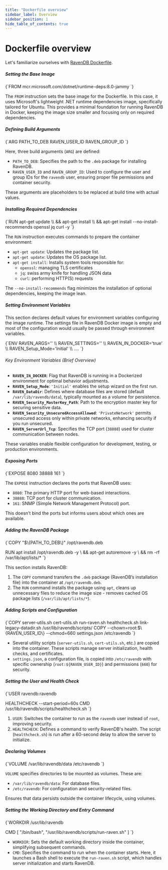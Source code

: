 ```yaml
---
title: "Dockerfile overview"
sidebar_label: Overview
sidebar_position: 1
hide_table_of_contents: true
---
```



# Dockerfile overview

Let's familiarize ourselves with [RavenDB Dockerfile](https://github.com/ravendb/ravendb/blob/v6.2/docker/ravendb-ubuntu/Dockerfile.x64).


##### Setting the Base Image
<TabItem value="something" label="bash">
<CodeBlock language="bash">
{`FROM mcr.microsoft.com/dotnet/runtime-deps:8.0-jammy
`}
</CodeBlock>
</TabItem>

The `FROM` instruction sets the base image for the Dockerfile.
In this case, it uses Microsoft's lightweight .NET runtime dependencies image, specifically tailored for Ubuntu.
This provides a minimal foundation for running RavenDB in Docker, keeping the image size smaller and focusing only on required dependencies.


##### Defining Build Arguments
<TabItem value="something" label="bash">
<CodeBlock language="bash">
{`ARG PATH_TO_DEB RAVEN_USER_ID RAVEN_GROUP_ID
`}
</CodeBlock>
</TabItem>

Here, three build arguments (`ARG`) are defined:

- `PATH_TO_DEB`: Specifies the path to the `.deb` package for installing RavenDB.
- `RAVEN_USER_ID` and `RAVEN_GROUP_ID`: Used to configure the user and group IDs for the `ravendb` user, ensuring proper file permissions and container security.

These arguments are placeholders to be replaced at build time with actual values.


##### Installing Required Dependencies
<TabItem value="something" label="bash">
<CodeBlock language="bash">
{`RUN apt-get update \\
    && apt-get install \\
    && apt-get install --no-install-recommends openssl jq curl -y
`}
</CodeBlock>
</TabItem>


The `RUN` instruction executes commands to prepare the container environment:

- `apt-get update`: Updates the package list.
- `apt-get update`: Updates the OS package list.
- `apt-get install`: Installs system tools responsible for:
    - `openssl`: managing TLS certificates
    - `jq`: swiss army knife for handling JSON data
    - `curl`: performing HTTP(S) requests

The `--no-install-recommends` flag minimizes the installation of optional dependencies, keeping the image lean.


##### Setting Environment Variables

This section declares default values for environment variables configuring the image runtime. The settings file in RavenDB Docker image is empty and most of the configuration would usually be passed through environment variables.

<TabItem value="something" label="bash">
<CodeBlock language="bash">
{`ENV RAVEN_ARGS='' \\
    RAVEN_SETTINGS='' \\
    RAVEN_IN_DOCKER='true' \\
    RAVEN_Setup_Mode='Initial' \\
    ....
`}
</CodeBlock>
</TabItem>


###### Key Environment Variables (Brief Overview)

- **`RAVEN_IN_DOCKER`**: Flag that RavenDB is running in a Dockerized environment for optimal behavior adjustments.
- **`RAVEN_Setup_Mode`**: `'Initial'` enables the setup wizard on the first run.
- **`RAVEN_DataDir`**: Defines where database files are stored (default `/var/lib/ravendb/data`), typically mounted as a volume for persistence.
- **`RAVEN_Security_MasterKey_Path`**: Path to the encryption master key for securing sensitive data.
- **`RAVEN_Security_UnsecuredAccessAllowed`**: `'PrivateNetwork'` permits unsecured access only within private networks, enhancing security if you run unsecured.
- **`RAVEN_ServerUrl_Tcp`**: Specifies the TCP port (`38888`) used for cluster communication between nodes.

These variables enable flexible configuration for development, testing, or production environments.

##### Exposing Ports
<TabItem value="something" label="bash">
<CodeBlock language="bash">
{`EXPOSE 8080 38888 161
`}
</CodeBlock>
</TabItem>

The `EXPOSE` instruction declares the ports that RavenDB uses:

- `8080`: The primary HTTP port for web-based interactions.
- `38888`: TCP port for cluster communication.
- `161`: SNMP (Simple Network Management Protocol) port.

This doesn’t bind the ports but informs users about which ones are available.

##### Adding the RavenDB Package
<TabItem value="something" label="bash">
<CodeBlock language="bash">
{`COPY "$\{PATH_TO_DEB\}" /opt/ravendb.deb

RUN apt install /opt/ravendb.deb -y \\
    && apt-get autoremove -y \\
    && rm -rf /var/lib/apt/lists/*
`}
</CodeBlock>
</TabItem>

This section installs RavenDB:

1. The `COPY` command transfers the `.deb` package (RavenDB’s installation file) into the container at `/opt/ravendb.deb`.
2. The `RUN` command installs the package using `apt`, cleans up unnecessary files to reduce the image size - removes cached OS package lists (`/var/lib/apt/lists/*`).
##### Adding Scripts and Configuration
<TabItem value="something" label="bash">
<CodeBlock language="bash">
{`COPY server-utils.sh cert-utils.sh run-raven.sh healthcheck.sh link-legacy-datadir.sh /usr/lib/ravendb/scripts/
COPY --chown=root:$\{RAVEN_USER_ID\} --chmod=660 settings.json /etc/ravendb
`}
</CodeBlock>
</TabItem>

- Several utility scripts (`server-utils.sh`, `cert-utils.sh`, etc.) are copied into the container. These scripts manage server initialization, health checks, and certificates.
- `settings.json`, a configuration file, is copied into `/etc/ravendb` with specific ownership (`root:${RAVEN_USER_ID}`) and permissions (`660`) for security.
##### Setting the User and Health Check
<TabItem value="something" label="bash">
<CodeBlock language="bash">
{`USER ravendb:ravendb

HEALTHCHECK --start-period=60s CMD /usr/lib/ravendb/scripts/healthcheck.sh
`}
</CodeBlock>
</TabItem>

1. `USER`: Switches the container to run as the `ravendb` user instead of `root`, improving security.
2. `HEALTHCHECK`: Defines a command to verify RavenDB's health. The script (`healthcheck.sh`) is run after a 60-second delay to allow the server to initialize.
##### Declaring Volumes
<TabItem value="something" label="bash">
<CodeBlock language="bash">
{`VOLUME /var/lib/ravendb/data /etc/ravendb
`}
</CodeBlock>
</TabItem>

`VOLUME` specifies directories to be mounted as volumes. These are:

- `/var/lib/ravendb/data`: For database files.
- `/etc/ravendb`: For configuration and security-related files.

Ensures that data persists outside the container lifecycle, using volumes.
##### Setting the Working Directory and Entry Command
<TabItem value="something" label="bash">
<CodeBlock language="bash">
{`WORKDIR /usr/lib/ravendb

CMD [ "/bin/bash", "/usr/lib/ravendb/scripts/run-raven.sh" ]
`}
</CodeBlock>
</TabItem>

- `WORKDIR`: Sets the default working directory inside the container, simplifying subsequent commands.
- `CMD`: Specifies the command to run when the container starts. Here, it launches a Bash shell to execute the `run-raven.sh` script, which handles server initialization and starts RavenDB.
